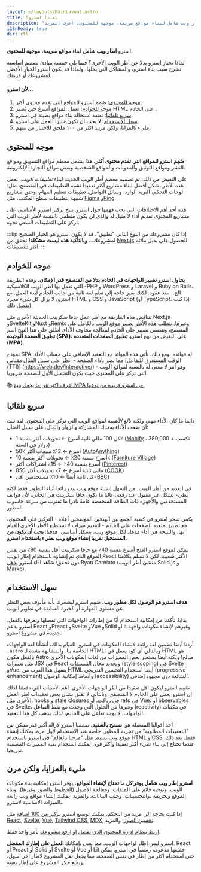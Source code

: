 ```yaml
---
layout: ~/layouts/MainLayout.astro
title: لماذا استرو؟
description: "استرو اطار ويب شامل لبناء مواقع سريعة، موجهة للمحتوى. اعرف المزيد."
i18nReady: true
dir: rtl
---
```


استرو **اطار ويب شامل** لبناء **مواقع سريعة**، **موجهة للمحتوى**.


لماذا تختار استرو بدلا عن أطر الويب اﻷخرى؟ فيما يلي خمسة مبادئ تصميم أساسية تشرح سبب بناء استرو، والمشاكل التي يحلها، ولماذا قد يكون استرو الخيار الأفضل لمشروعك أو فريقك.

#### لأن استرو...

1. [موجه للمحتوى](#موجه-للمحتوى): صُمِم استرو للمواقع التي تقدم محتوى أكثر.
2. [موجه للخوادم](#موجه-للخوادم): تعمل المواقع أسرع حين يُصير HTML على الخادم .
3. [سريع تلقائيا](#سريع-تلقائيا): نعتقد استحالة بناء مواقع بطيئة في استرو.
4. [سهل الاستخدام](#سهل-الاستخدام): لا يجب ان تكون خبيرا للعمل على استرو.
5. [مليء بالمزايا، ولكن مرن](#مليء-بالمزايا-ولكن-مرن): اكثر من ١٠٠ ملحق للاختيار من بينهم.

## موجه للمحتوى

**صُمِم استرو للمواقع التي تقدم محتوى أكثر.** هذا يشمل معظم مواقع التسويق ومواقع النشر ومواقع التوثيق والمدونات والمواقع الشخصية وبعض مواقع التجارة الإلكترونية.

على النقيض من ذلك، تم تصميم معظم أطر الويب الحديثة لبناء *تطبيقات الويب*. تعمل هذه الأطر بشكل أفضل لبناء مشاريع أكثر تعقيدا تشبه التطبيقات في المتصفح، مثل: لوحات التحكم، البريد الوارد، وسائل التواصل، تطبيقات تنظيم المهام، وحتى مشاريع شبيهة بتطبيقات سطح المكتب، مثل [Figma](https://figma.com/) و[Ping](https://ping.gg/).

هذه أحد أهم الاختلافات التي يجب فهمها حول استرو. يتيح تركيز استرو الأساسي على مشاريع المحتوى تقديم أداء لا مثيل له والذي لن يكون منطقي بالنسبة لأطر الويب التي تركز على التطبيقات السعي نحوه.

:::tip
إذا كان مشروعك من النوع الثاني "تطبيق"، قد لا يكون استرو هو الخيار الصحيح لمشروعك... **وبالتأكيد هذه ليست مشكلة!** تحقق من [Next.js](https://nextjs.org/) للحصول على بديل ملائم أكثر للتطبيقات.
:::


## موجه للخوادم

**يحاول استرو تصيير الواجهات في الخادم بدلا من المتصفح قدر الإمكان.** وهذه الطريقة التي تعمل بها اطر الويب الكلاسيكية -PHP و WordPress و Laravel و Ruby on Rails، الخ.- منذ عقود. لكنك بغير حاجة إلى تعلم لغة ثانية من جانب الخادم لبدء العمل. مع استرو، لا يزال كل شيء مجرد HTML و CSS و JavaScript (أو TypeScript، إذا كنت تفضل ذلك).

تتناقض هذه الطريقة مع أطر عمل جافا سكريبت الحديثة الأخرى مثل Next.js وSvelteKit وNuxt وRemix وغيرها. تتطلب هذه الأطر تصيير موقع الويب بالكامل على المتصفح، وتتضمن تصيير على الخادم لمعالجة مخاوف الأداء. أطلق على هذا النهج اسم **تطبيق الصفحة الوحيدة (SPA)**، على النقيض من نهج استرو **تطبيق الصفحات المتعددة (MPA)**.

نموذج SPA له فوائده. ومع ذلك، تأتي هذه الفوائد مع التعقيد الإضافي على حساب الأداء. مما يضر بأداء الصفحة - انظر على سبيل المثال مقياس [الوقت المستغرق للتفاعل (TTI)] (https://web.dev/interactive/) - وهو أمر لا معنى له بالنسبة لمواقع الويب التي تركز على المحتوى حيث يكون التحميل الأول للصفحة ضروريا.

📚 [اعرف اكثر عن ما يجعل بنية MPA من استرو فريدة من نوعها.](/ar/concepts/mpa-vs-spa/)


## سريع تلقائيا

دائما ما كان الأداء مهم، ولكنه *بالغ الأهمية* لمواقع الويب التي تركز على المحتوى. لقد ثبت أن ضعف الأداء يفقدك المشاركة والزوار والمال. على سبيل المثال:

- كل 100 مللي ثانية أسرع ← تحويلات أكثر بنسبة 1٪ ([Mobify](https://web.dev/why-speed-matters/) ، تكسب + 380,000 دولار في السنة)
- 50٪ أسرع ← 12٪ مبيعات أكثر ([AutoAnything](https://www.digitalcommerce360.com/2010/08/19/web-accelerator-revs-conversion-and-sales-autoanything/))
- أسرع بنسبة 20٪ ← تحويلات أكثر بنسبة 10٪ ([Furniture Village](https://www.thinkwithgoogle.com/intl/en-gb/marketing-strategies/app-and-mobile/furniture-village-and-greenlight-slash-page-load-times-boosting-user-experience/))
- أسرع بنسبة 40٪ ← 15٪ اشتراكات أكثر ([Pinterest](https://medium.com/pinterest-engineering/driving-user-growth-with-performance-improvements-cfc50dafadd7))
- 850 مللي ثانية أسرع ← 7٪ تحويلات أكثر ([COOK](https://web.dev/why-speed-matters/))
- كل ثانية أبطأ ← 10٪ مستخدمين أقل ([BBC](https://www.creativebloq.com/features/how-the-bbc-builds-websites-that-scale))

في العديد من أطر الويب، من السهل إنشاء موقع ويب يبدو رائعا أثناء التطوير فقط لكنه بطيء بشكل غير مقبول عند رفعه. غالبا ما تكون جافا سكريبت هي الجاني، لأن هواتف المستخدمين والأجهزة ذات الطاقة المنخفضة عامةً نادرا ما تقترب من سرعة حاسوب المطور.

يكمن سحر استرو في كيفية الجمع بين الهدفين الموضحين أعلاه - التركيز على المحتوى، مع تطبيق متعدد الصفحات على الخادم - لتقديم ميزات لا تستطيع الأطر الأخرى القيام بها. والنتيجة هي أداء مذهل لكل موقع ويب، بشكل أساسي، هدفنا: **يجب أن يكون من المستحيل تقريبا إنشاء موقع ويب بطيء باستخدام استرو.**

يمكن لموقع استرو [الفتح أسرع بنسبة 40٪ مع جافا سكريبت أقل بنسبة 90٪](https://twitter.com/t3dotgg/status/1437195415439360003) من نفس الموقع الذي تم إنشاؤه باستخدام إطار الويب React الأكثر شعبية. لكن لا تسلم بكلامنا دون تحقق: شاهد اداء استرو [يذهل](https://youtu.be/2ZEMb_H-LYE?t=8163) Ryan Carniato (منشئ أطر الويب Solid.js و Marko).

## سهل الاستخدام

**هدف استرو هو الوصول لكل مطور ويب.** صُمِم استرو ليشعرك بأنه مألوف بغض النظر عن مستوى المهارة أو الخبرة السابقة في تطوير الويب.

بدايةً تأكدنا من إمكانية استخدام أيًا من إطارات الواجهات التي تفضلها وتعرفها بالفعل. استرو يدعم React وPreact وSvelte وVue وSolid وLit وغيرهم لإنشاء مكونات واجهة جديدة في مشروع استرو.

أردنا أيضا تضمين لغة رائعة لانشاء المكونات في استرو. للقيام بذلك، أنشأنا لغة الواجهات `.astro` الخاصة بنا. والمشابهة بشدة لـ HTML: وبالتالي أي كود يعمل في HTML هو بالفعل مكون Astro صالح! ولكنه أيضا يستعير بعض المميزات من لغات المكونات الأخرى مثل تعبيرات JSX في React وتحديد مجال التنسيقات (style scoping) في Svelte وVue. يسهل هذا القرب من HTML أيضا استخدام التحسين التدريجي (progressive enhancement) وأنماط إمكانية الوصول (accessibility) الشائعة دون مجهود إضافي.

صُمِم استرو ليكون اقل تعقيدا من اطر الواجهات الأخرى. اهم الأسباب التي دفعتنا لذلك إن استرو يعمل على الخادم لا المتصفح. وبالتالي لا تقلق بشأن بعض تعقيدات اطر العمل الأخرى مثل: hooks و stale closures في رياكت، أو refs في Vue، أو observables في Svelte، وغيرها من الحلول التي وجدت مع نمط التفاعل (reactivity) في مكتبات الواجهات. لا يوجد تفاعل على الخادم، لذلك يذهب كل هذا التعقيد.

أحد أقوالنا المفضلة هو: **نسمح بالتعقيد.** صممنا استرو لإزالة أكبر قدر ممكن من "التعقيدات المطلوبة" من تجربة المطور، خاصة عند الاستخدام لأول مرة. يمكنك إنشاء موقع ويب بسيط مثل "مرحبا بالعالم" في استرو باستخدام HTML و CSS فقط. بعد ذلك، عندما تحتاج إلى بناء شيء أكثر تعقيدا وأكثر قوة، يمكنك استخدام بقية المميزات المضمنة تدريجيا.

## مليء بالمزايا، ولكن مرن

**استرو إطار ويب شامل يوفر كل ما تحتاج لإنشاء المواقع.** يوفر استرو إمكانية بناء مكونات الويب، وتوجيه قائم على الملفات، ومعالجة الأصول (الخطوط والصور وغيرها)، وبناء الموقع وتحزيمه ،والتحسينات، وجلب البيانات، والمزيد. يمكنك إنشاء مواقع ويب رائعة بالميزات الأساسية لاسترو.


إذا كنت بحاجة إلى مزيد من التحكم، يمكنك توسيع استرو بـ[أكثر من 100 اضافة](https://astro.build/integrations/) مثل [React](https://www.npmjs.com/package/@astrojs/react), [Svelte](https://www.npmjs.com/package/@astrojs/svelte), [Vue](https://www.npmjs.com/package/@astrojs/vue), [Tailwind CSS](https://www.npmjs.com/package/@astrojs/tailwind), [MDX](https://www.npmjs.com/package/@astrojs/mdx), [تحسين الصور](https://www.npmjs.com/package/@astrojs/image),  والمزيد.

 [اربط بنظام إدارة المحتوى الذي تفضل](https://astro.build/integrations/) او [ارفع مشروعك](/ar/guides/deploy/) بأمر واحد فقط.

استرو ليس إطار لواجهات الويب، مما يعني  بإمكانك **العمل على إطارك المفضل**. React أو Preact أو Solid أو Svelte أو Vue أو Lit جميعها مدعومة رسميا في استرو. يمكن حتى استخدام اكثر من إطار في نفس الصفحة، مما يجعل  نقل المشروع لاطار اخر اسهل، ويمنع حكر المشروع على إطار بعينه.
